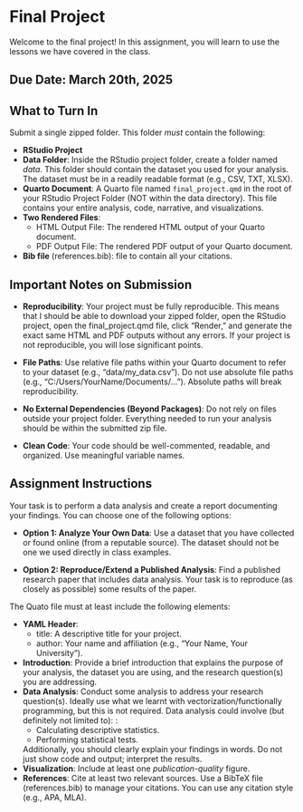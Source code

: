 # Final Project {-}

Welcome to the final project! In this assignment, you will learn to use the lessons we have covered in the class.

## Due Date: March 20th, 2025

## What to Turn In

Submit a single zipped folder. This folder *must* contain the following:

- **RStudio Project**
- **Data Folder**: Inside the RStudio project folder, create a folder named *data*. This folder should contain the dataset you used for your analysis. The dataset must be in a readily readable format (e.g., CSV, TXT, XLSX).
- **Quarto Document**: A Quarto file named `final_project.qmd` in the root of your RStudio Project Folder (NOT within the data directory). This file contains your entire analysis, code, narrative, and visualizations.
- **Two Rendered Files**: 
   -  HTML Output File: The rendered HTML output of your Quarto document.
   -  PDF Output File: The rendered PDF output of your Quarto document.
- **Bib file** (references.bib): file to contain all your citations.

::: {.callout-important}

## Important Notes on Submission

- **Reproducibility**: Your project must be fully reproducible. This means that I should be able to download your zipped folder, open the RStudio project, open the final_project.qmd file, click "Render," and generate the exact same HTML and PDF outputs without any errors. If your project is not reproducible, you will lose significant points.

- **File Paths**: Use relative file paths within your Quarto document to refer to your dataset (e.g., "data/my_data.csv"). Do not use absolute file paths (e.g., "C:/Users/YourName/Documents/..."). Absolute paths will break reproducibility.

- **No External Dependencies (Beyond Packages)**: Do not rely on files outside your project folder. Everything needed to run your analysis should be within the submitted zip file.

- **Clean Code**: Your code should be well-commented, readable, and organized. Use meaningful variable names.
:::



## Assignment Instructions

Your task is to perform a data analysis and create a report documenting your findings. You can choose one of the following options:

- **Option 1: Analyze Your Own Data**: Use a dataset that you have collected or found online (from a reputable source). The dataset should not be one we used directly in class examples.

- **Option 2: Reproduce/Extend a Published Analysis**: Find a published research paper that includes data analysis. Your task is to reproduce (as closely as possible) some results of the paper. 

The Quato file must at least include the following elements:

- **YAML Header**:
  - title: A descriptive title for your project.
  - author: Your name and affiliation (e.g., "Your Name, Your University").
- **Introduction**: Provide a brief introduction that explains the purpose of your analysis, the dataset you are using, and the research question(s) you are addressing.
- **Data Analysis**: Conduct some analysis to address your research question(s). 
  Ideally use what we learnt with vectorization/functionally programming, but this is not required. Data analysis could involve (but definitely not limited to): :
  - Calculating descriptive statistics.
  - Performing statistical tests.
  
  Additionally, you should clearly explain your findings in words. Do not just show code and output; interpret the results. 
- **Visualization**: Include at least one *publication-quality* figure. 
- **References**: Cite at least two relevant sources. Use a BibTeX file (references.bib) to manage your citations. You can use any citation style (e.g., APA, MLA). 